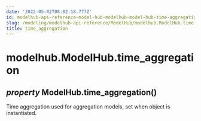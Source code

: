 ```yaml
---
date: '2022-05-02T08:02:18.777Z'
id: modelhub-api-reference-model-hub-modelhub-model-hub-time-aggregation
slug: /modeling/modelhub-api-reference/ModelHub/modelhub.ModelHub.time-aggregation/
title: time_aggregation
---
```


# modelhub.ModelHub.time_aggregation

<div>

<h2 class="signature-class"><span class="type-annotation"><em>property</em></span> <span class="additional-name">ModelHub.</span><span class="name">time_aggregation(</span>)</h2>


<div class="content">

Time aggregation used for aggregation models, set when object is instantiated.


</div>

</div>
